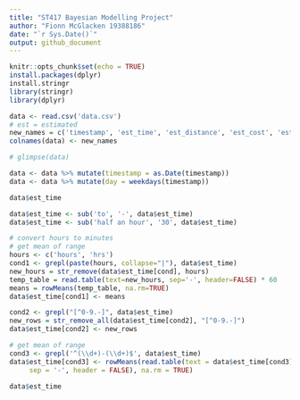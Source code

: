 ```yaml
---
title: "ST417 Bayesian Modelling Project"
author: "Fionn McGlacken 19388186"
date: "`r Sys.Date()`"
output: github_document
---
```


```r
knitr::opts_chunk$set(echo = TRUE)
install.packages(dplyr)
install.stringr
library(stringr)
library(dplyr)
```

```r
data <- read.csv('data.csv')
# est = estimated
new_names = c('timestamp', 'est_time', 'est_distance', 'est_cost', 'est_transport', 'year_group', 'time', 'start_time', 'distance', 'cost', 'transport', 'origin')
colnames(data) <- new_names
```

```r
# glimpse(data)
```

```r
data <- data %>% mutate(timestamp = as.Date(timestamp))
data <- data %>% mutate(day = weekdays(timestamp))
```

```r
data$est_time
```

```r
data$est_time <- sub('to', '-', data$est_time)
data$est_time <- sub('half an hour', '30', data$est_time)

# convert hours to minutes
# get mean of range
hours <- c('hours', 'hrs')
cond1 <- grepl(paste(hours, collapse="|"), data$est_time)
new_hours = str_remove(data$est_time[cond], hours)
temp_table = read.table(text=new_hours, sep='-', header=FALSE) * 60
means = rowMeans(temp_table, na.rm=TRUE)
data$est_time[cond1] <- means

cond2 <- grepl("[^0-9.-]", data$est_time)
new_rows = str_remove_all(data$est_time[cond2], "[^0-9.-]")
data$est_time[cond2] <- new_rows

# get mean of range
cond3 <- grepl('^(\\d+)-(\\d+)$', data$est_time)
data$est_time[cond3] <- rowMeans(read.table(text = data$est_time[cond3],
     sep = '-', header = FALSE), na.rm = TRUE)
```


```r
data$est_time
```
